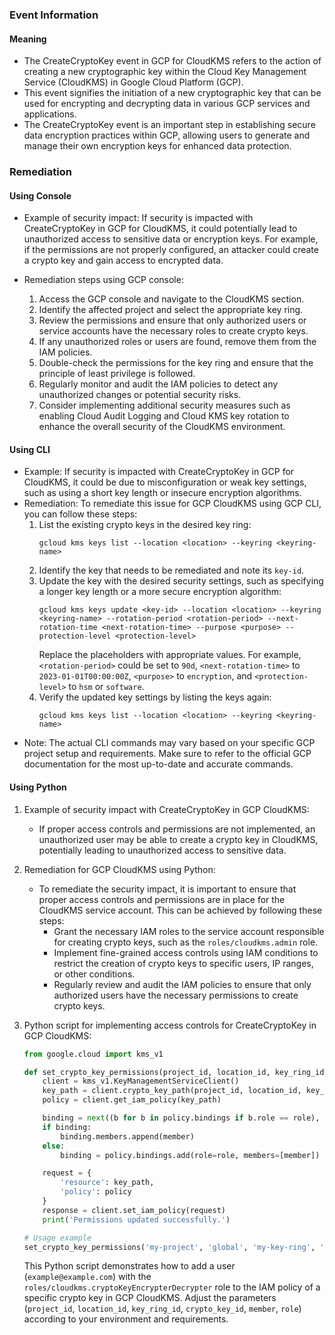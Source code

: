 
### Event Information

#### Meaning

- The CreateCryptoKey event in GCP for CloudKMS refers to the action of creating a new cryptographic key within the Cloud Key Management Service (CloudKMS) in Google Cloud Platform (GCP).
- This event signifies the initiation of a new cryptographic key that can be used for encrypting and decrypting data in various GCP services and applications.
- The CreateCryptoKey event is an important step in establishing secure data encryption practices within GCP, allowing users to generate and manage their own encryption keys for enhanced data protection.

### Remediation

#### Using Console

- Example of security impact: If security is impacted with CreateCryptoKey in GCP for CloudKMS, it could potentially lead to unauthorized access to sensitive data or encryption keys. For example, if the permissions are not properly configured, an attacker could create a crypto key and gain access to encrypted data.

- Remediation steps using GCP console:
  1. Access the GCP console and navigate to the CloudKMS section.
  2. Identify the affected project and select the appropriate key ring.
  3. Review the permissions and ensure that only authorized users or service accounts have the necessary roles to create crypto keys.
  4. If any unauthorized roles or users are found, remove them from the IAM policies.
  5. Double-check the permissions for the key ring and ensure that the principle of least privilege is followed.
  6. Regularly monitor and audit the IAM policies to detect any unauthorized changes or potential security risks.
  7. Consider implementing additional security measures such as enabling Cloud Audit Logging and Cloud KMS key rotation to enhance the overall security of the CloudKMS environment.

#### Using CLI

- Example: If security is impacted with CreateCryptoKey in GCP for CloudKMS, it could be due to misconfiguration or weak key settings, such as using a short key length or insecure encryption algorithms.
- Remediation: To remediate this issue for GCP CloudKMS using GCP CLI, you can follow these steps:
  1. List the existing crypto keys in the desired key ring:
     ```
     gcloud kms keys list --location <location> --keyring <keyring-name>
     ```
  2. Identify the key that needs to be remediated and note its `key-id`.
  3. Update the key with the desired security settings, such as specifying a longer key length or a more secure encryption algorithm:
     ```
     gcloud kms keys update <key-id> --location <location> --keyring <keyring-name> --rotation-period <rotation-period> --next-rotation-time <next-rotation-time> --purpose <purpose> --protection-level <protection-level>
     ```
     Replace the placeholders with appropriate values. For example, `<rotation-period>` could be set to `90d`, `<next-rotation-time>` to `2023-01-01T00:00:00Z`, `<purpose>` to `encryption`, and `<protection-level>` to `hsm` or `software`.
  4. Verify the updated key settings by listing the keys again:
     ```
     gcloud kms keys list --location <location> --keyring <keyring-name>
     ```
- Note: The actual CLI commands may vary based on your specific GCP project setup and requirements. Make sure to refer to the official GCP documentation for the most up-to-date and accurate commands.

#### Using Python

1. Example of security impact with CreateCryptoKey in GCP CloudKMS:
   - If proper access controls and permissions are not implemented, an unauthorized user may be able to create a crypto key in CloudKMS, potentially leading to unauthorized access to sensitive data.

2. Remediation for GCP CloudKMS using Python:
   - To remediate the security impact, it is important to ensure that proper access controls and permissions are in place for the CloudKMS service account. This can be achieved by following these steps:
     - Grant the necessary IAM roles to the service account responsible for creating crypto keys, such as the `roles/cloudkms.admin` role.
     - Implement fine-grained access controls using IAM conditions to restrict the creation of crypto keys to specific users, IP ranges, or other conditions.
     - Regularly review and audit the IAM policies to ensure that only authorized users have the necessary permissions to create crypto keys.

3. Python script for implementing access controls for CreateCryptoKey in GCP CloudKMS:
   ```python
   from google.cloud import kms_v1

   def set_crypto_key_permissions(project_id, location_id, key_ring_id, crypto_key_id, member, role):
       client = kms_v1.KeyManagementServiceClient()
       key_path = client.crypto_key_path(project_id, location_id, key_ring_id, crypto_key_id)
       policy = client.get_iam_policy(key_path)

       binding = next((b for b in policy.bindings if b.role == role), None)
       if binding:
           binding.members.append(member)
       else:
           binding = policy.bindings.add(role=role, members=[member])

       request = {
           'resource': key_path,
           'policy': policy
       }
       response = client.set_iam_policy(request)
       print('Permissions updated successfully.')

   # Usage example
   set_crypto_key_permissions('my-project', 'global', 'my-key-ring', 'my-crypto-key', 'user:example@example.com', 'roles/cloudkms.cryptoKeyEncrypterDecrypter')
   ```
   This Python script demonstrates how to add a user (`example@example.com`) with the `roles/cloudkms.cryptoKeyEncrypterDecrypter` role to the IAM policy of a specific crypto key in GCP CloudKMS. Adjust the parameters (`project_id`, `location_id`, `key_ring_id`, `crypto_key_id`, `member`, `role`) according to your environment and requirements.

